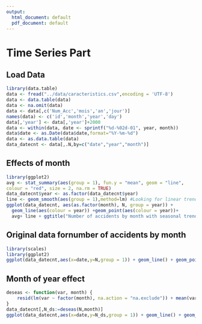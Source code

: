 ---
output:
  html_document: default
  pdf_document: default
---
Time Series Part
=====================

## Load Data

```{r, echo=FALSE}
library(data.table)
data <- fread("../data/caracteristics.csv",encoding = 'UTF-8')
data <- data.table(data)
data <- na.omit(data)
data <- data[,c('Num_Acc','mois','an','jour')]
names(data) <- c('id','month','year','day')
data[,'year'] <- data[,'year']+2000
data <- within(data, date <- sprintf("%d-%02d-01", year, month))
data$date <- as.Date(data$date,format="%Y-%m-%d")
data <- as.data.table(data)
data_datecnt <- data[,.N,by=c("date","year","month")]
```

## Effects of month
```{r, echo=FALSE, warning=FALSE}
library(ggplot2)
avg <- stat_summary(aes(group = 1), fun.y = "mean", geom = "line", 
colour = "red", size = 2, na.rm = TRUE) 
data_datecnt$year <- as.factor(data_datecnt$year)
line <- geom_smooth(aes(group = 1),method=lm) #Looking for linear trend
ggplot(data_datecnt, aes(as.factor(month), N, group = year)) + 
  geom_line(aes(colour = year)) +geom_point(aes(colour = year))+ 
  avg+ line + ggtitle("Number of accidents by month with seasonal trendline") + labs(x='month',y='Number')

```


## Original data fornumber of accidents by month

```{r, echo=FALSE, warning=FALSE}
library(scales)
library(ggplot2)
ggplot(data_datecnt,aes(x=date,y=N,group = 1)) + geom_line() + geom_point()+ scale_x_date(labels = date_format("%Y-%m")) + ggtitle("Number of accidents by month from 2005 to 2016 in France")+ labs(x='month',y='Number')
```


## Month of year effect
```{r,echo = FALSE, encoding = "utf-8"}
deseas <- function(var, month) {
	resid(lm(var ~ factor(month), na.action = "na.exclude")) + mean(var,na.rm = TRUE)
}
data_datecnt[,N_ds:=deseas(N,month)]
ggplot(data_datecnt,aes(x=date,y=N_ds,group = 1)) + geom_line() + geom_point()+ scale_x_date(labels = date_format("%Y-%m")) + ggtitle("Deseasonalized number of accidents by month from 2005 to 2016 in France") + labs(x='month',y='Number')
```

